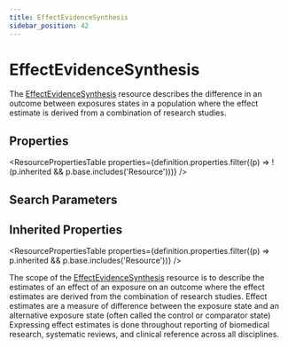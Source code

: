 ```yaml
---
title: EffectEvidenceSynthesis
sidebar_position: 42
---
```



# EffectEvidenceSynthesis

The <a href="/docs/api/fhir/resources/effectevidencesynthesis">EffectEvidenceSynthesis</a> resource describes the difference in an outcome between exposures states in a population where the effect estimate is derived from a combination of research studies.

<Tabs queryString="section">
<TabItem value="schema" label="Schema" default>

## Properties

<ResourcePropertiesTable
  properties={definition.properties.filter((p) => !(p.inherited && p.base.includes('Resource')))}
/>

## Search Parameters

<SearchParamsTable searchParams={definition.searchParameters} />

## Inherited Properties

<ResourcePropertiesTable properties={definition.properties.filter((p) => p.inherited && p.base.includes('Resource'))} />

</TabItem>
  <TabItem value="usage" label="Usage">
    <div> <a name="bnc"></a>  <p> The scope of the <a href="/docs/api/fhir/resources/effectevidencesynthesis">EffectEvidenceSynthesis</a> resource is to describe the estimates of an effect of an exposure on an outcome where the effect estimates are derived from the combination of research studies. Effect estimates are a measure of difference between the exposure state and an alternative exposure state (often called the control or comparator state)  Expressing effect estimates is done throughout reporting of biomedical research, systematic reviews, and clinical reference across all disciplines.    </p> </div>
    </TabItem>
  


</Tabs>
